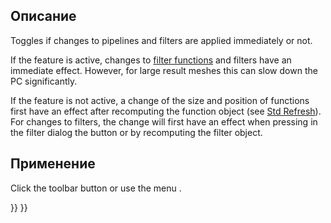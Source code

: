 <languages/>

<div class="mw-translate-fuzzy">
{{Docnav/ru
|[[FEM_ResultShow/ru|Result show]]
|[[FEM_PostPipelineFromResult/ru|Post Pipeline from result]]
|[[FEM_Workbench/ru|FEM]]
|IconL=FEM_ShowResult.png
|IconC=Workbench_FEM.svg
|IconR=FEM_PostPipelineFromResult.png
}}
</div>

<div class="mw-translate-fuzzy">
{{GuiCommand/ru
|Name=FEM PostApplyChanges
|Name/ru=FEM PostApplyChanges
|MenuLocation= Results → apply changes to pipeline
|Workbenches=[[FEM_Workbench/ru|FEM]]
|Shortcut=
|SeeAlso=[[FEM_tutorial/ru|FEM tutorial]]
}}
</div>

==Описание==

Toggles if changes to pipelines and filters are applied immediately or not.

If the feature is active, changes to [[FEM_PostCreateFunctions|filter functions]] and filters have an immediate effect. However, for large result meshes this can slow down the PC significantly.

If the feature is not active, a change of the size and position of functions first have an effect after recomputing the function object (see [[Std_Refresh|Std Refresh]]). For changes to filters, the change will first have an effect when pressing in the filter dialog the button {{Button|Apply}} or by recomputing the filter object.

==Применение==

Click the toolbar button {{Button|[[Image:FEM_PostApplyChanges.svg|16px]] '''Apply changes to pipeline'''}} or use the menu {{MenuCommand|Results → [[Image:FEM_PostApplyChanges.svg|16px]] Apply changes to pipeline}}.


<div class="mw-translate-fuzzy">
{{Docnav/ru
|[[FEM_ResultShow/ru|Result show]]
|[[FEM_PostPipelineFromResult/ru|Post Pipeline from result]]
|[[FEM_Workbench/ru|FEM]]
|IconL=FEM_ShowResult.png
|IconC=Workbench_FEM.svg
|IconR=FEM_PostPipelineFromResult.png
}}
</div>

{{FEM Tools navi{{#translation:}}}}
{{Userdocnavi{{#translation:}}}}